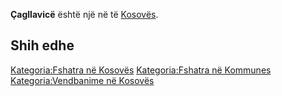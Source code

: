 {{Fshat në 
 | Emri                = Çagllavicë
 | EmriAlt                = 
 | NAME_SHORT_FORM=      
 | NAME_GENERIC=      
 | NAME_SORT_NAME_RO=      CAGLLAVICE
 | FULL_NAME_RO = Çagllavicë
 | FULL_NAME_ND_RO=Cagllavice
 | SORT_NAME_RG=CAGLLAVICE
 | FULL_NAME_RG=Çagllavicë
 | FULL_NAME_ND_RG=Cagllavice
 | SRP_NAME_SHORT_FORM=      
 | SRP_NAME_GENERIC=      
 | SRP_NAME_SORT_NAME_RO=      
 | SRP_FULL_NAME_RO = 
 | SRP_FULL_NAME_ND_RO=
 | SRP_SORT_NAME_RG=
 | SRP_FULL_NAME_RG=
 | SRP_FULL_NAME_ND_RG=
 | Emri (Rasa dhanore) = 
 | Figura              = 
 | Shteti              = Kosovo
 | Komuna              = 
 | Kodi postar         = 
 | Sipërfaqja          = 

 | Popullsia           = 

 | Regj. i popullsisë  = 
 | Dend. e popullsisë  = 
 | Faqja zyrtare       = 
 <!--- Koordinatat ----> 
 | Gjerësia            = 42.62
 | Gjatësia            = 21.146944
 | Lartësia            = 
}}
'''Çagllavicë''' është një [[]] në [[]] të [[Kosovës]].

<!-- == Gjeografia == -->
<!-- == Historia == -->
<!-- == Demografia == -->
== Shih edhe ==
{{Komuna }}
{{Kosovo-Administrata-Cung}}

[[Kategoria:Fshatra në Kosovës]]
[[Kategoria:Fshatra në Kommunes ]]
[[Kategoria:Vendbanime në Kosovës]]
